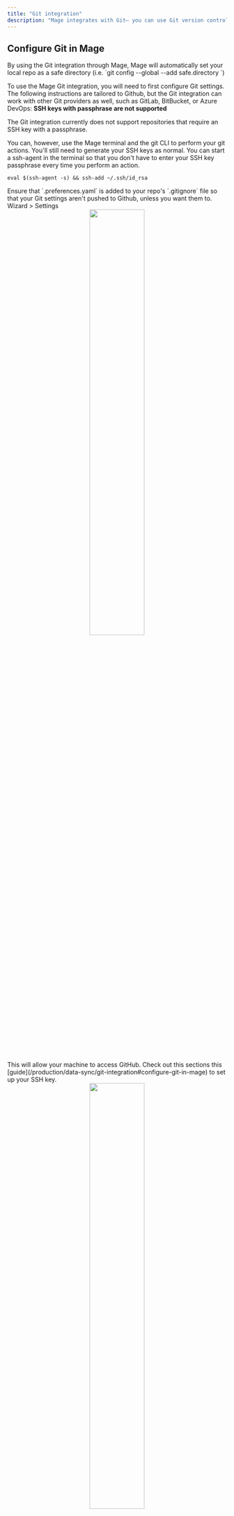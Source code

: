 ```yaml
---
title: "Git integration"
description: "Mage integrates with Git— you can use Git version control with Mage."
---
```


## Configure Git in Mage

<Note>
By using the Git integration through Mage, Mage will automatically set your local repo
as a safe directory (i.e. `git config --global --add safe.directory <local repo path>`)

</Note>

To use the Mage Git integration, you will need to first configure Git settings.
The following instructions are tailored to Github, but the Git integration can work with
other Git providers as well, such as GitLab, BitBucket, or Azure DevOps: 
<AccordionGroup>
<Accordion title="SSH" icon="terminal">
<Warning>
**SSH keys with passphrase are not supported**

The Git integration currently does not support repositories that require an SSH key with a passphrase.

You can, however, use the Mage terminal and the git CLI to perform your git actions.
You'll still need to generate your SSH keys as normal. You can start a ssh-agent in the terminal so that
you don't have to enter your SSH key passphrase every time you perform an action.

`eval $(ssh-agent -s) && ssh-add ~/.ssh/id_rsa`

</Warning>
<Steps>
<Step title="Check preferences.yaml">
 Ensure that `.preferences.yaml` is added to your repo's `.gitignore` file so that your Git settings aren't pushed to Github, unless you want them to.
</Step>
<Step title="Navigate to your Mage settings">
    Wizard > Settings
    <div align="center">
    <img src="https://github.com/mage-ai/assets/blob/main/mage-settings.png?raw=True" width="50%"/>
    </div>
</Step>
<Step title="Navigate to the 'Git settings' section">
</Step>
<Step title="Set up your SSH key">
  This will allow your machine to access GitHub. 
  Check out this sections this [guide](/production/data-sync/git-integration#configure-git-in-mage) to set up your SSH key.
</Step>
<Step title="Select SSH as the authentication type.">
</Step>
<Step title="Fill out the form">
    <div align="center">
    <img src="https://github.com/mage-ai/assets/blob/main/github-url.png?raw=True" width="50%"/>
    </div>
    - `Remote repo url`: Your Github repository's remote url. Use the SSH link instead of HTTPS link.
    - `Local directory path`: The directory in your machine that will be synced with the Github repository. If this field is omitted, it will default to the path determined by Python's `os.getcwd()`. You can check what your current working directory is in a Scratchpad block.
</Step>
<Step title="Fill out the remaining optional, but recommended fields.">
  Filling out these fields will allow Mage to recreate your git and SSH settings if they are deleted (i.e. if your container restarts):
    - `Username`: Your git username. If you push to your remote repo, this username will show up next to your commits.
    - `Email`: Your git email. Used for the same purpose as your username.
    - `SSH public key in base64`, `SSH public key in base64`: Enter your SSH public and private key encoded in base64. You can follow the instructions in the field description if you want to Mage to save your SSH keys.
</Step>
<Step title="Save your Git settings">
</Step>
</Steps>
</Accordion>

<Accordion title="HTTPS/Token" icon="coin">
<Steps>
    <Step title="Check preferences.yaml">
    Ensure that `.preferences.yaml` is added to your repo's `.gitignore` file so that your Git settings aren't pushed to Github, unless you want them to.
    </Step>
    <Step title="Navigate to your Mage settings">
        Wizard > Settings
        <div align="center">
        <img src="https://github.com/mage-ai/assets/blob/main/mage-settings.png?raw=True" width="50%"/>
        </div>
    </Step>
    <Step title="Navigate to the 'Git settings' section">
    </Step>
    <Step title="Create a Git access token and save it for later">
        - [GitHub](https://docs.github.com/en/authentication/keeping-your-account-and-data-secure/creating-a-personal-access-token)
        - [GitLab](https://docs.gitlab.com/ee/user/profile/personal_access_tokens.html#create-a-personal-access-token)
    </Step>
    <Step title="Fill out the form">
        <div align="center">
        <img src="https://github.com/mage-ai/assets/blob/main/github-url.png?raw=True" width="50%"/>
        </div>
        - `Remote repo url`: Your Github repository's remote url. Use the SSH link instead of HTTPS link.
        - `Local directory path`: The directory in your machine that will be synced with the Github repository. If this field is omitted, it will default to the path determined by Python's `os.getcwd()`. You can check what your current working directory is in a Scratchpad block.
    </Step>
    <Step title="Fill out the remaining optional, but recommended fields.">
        - `Username`: Your git username. If you push to your remote repo, this username will show up next to your commits.
        - `Email`: Your git email. Used for the same purpose as your username.
        - `Access token`: Enter the Git access token that you created in step 4.
    </Step>
    <Step title="Save your Git settings">
    </Step>
</Steps>
</Accordion>
</AccordionGroup>

## Usage

Once your git settings are configured, you can use the Git integration to perform git actions.
To start, click the button at the top right with the name of the current branch.

<img src="https://github.com/mage-ai/assets/blob/main/version-control/git-integration/branch-button.png?raw=true" width="100%"/>

Once the modal is open, you can start performing actions. Currently, the Git integration supports the following actions:
<AccordionGroup>
<Accordion title="Clone repository">
Clone repository will allow you to clone the specified git repository to your local machine.
_This operation will overwrite all local changes you have in the local git directory._
</Accordion>
<Accordion title="Create new branch">
Create new branch will create a new branch in your local git directory. Specify the name of the branch and click `Create`. You will
automatically be switched to the new branch.

<img src="https://github.com/mage-ai/assets/blob/main/version-control/git-integration/create-new-branch.png?raw=true" width="100%"/>
</Accordion>
<Accordion title="Switch branch">
To switch your local branch, you can click the dropdown menu with the current active branch and select the branch you would like to switch to.

<img src="https://github.com/mage-ai/assets/blob/main/version-control/git-integration/switch-branch.png?raw=true" width="100%"/>
</Accordion>
<Accordion title="Commit & push">
<Steps>
<Step title="Select files">
First, select the files you would like to commit. You can select all files by clicking the `Include all changes` button.

<img src="https://github.com/mage-ai/assets/blob/main/version-control/git-integration/select-files.png?raw=true" width="100%"/>
</Step>
<Step title="Commit your changes">
Then, enter a descriptive commit message and click `Commit`. This will commit your changes to your local git directory.

<img src="https://github.com/mage-ai/assets/blob/main/version-control/git-integration/commit-changes.png?raw=true" width="100%"/>
</Step>
<Step title="Push to remote">
Once your changes are commited, you can push your commit to the remote repository by clicking `Push`.

<img src="https://github.com/mage-ai/assets/blob/main/version-control/git-integration/push-to-remote.png?raw=true" width="100%"/>
</Step>
</Steps>
</Accordion>
<Accordion title="Pull">
Pull your changes from the remote branch to your local branch. This operation is equivalent to `git pull mage-repo <current-branch>`.
</Accordion>
<Accordion title="Hard reset">
Hard reset your local branch with the remote branch. This operation is equivalent to `git reset --hard mage-repo/<current-branch>`.

_This operation will overwrite your local changes._
</Accordion>
</AccordionGroup>

For any other operations you may need, you can perform them through the terminal. You can open the terminal by clicking the terminal toggle in the top right of the modal.
